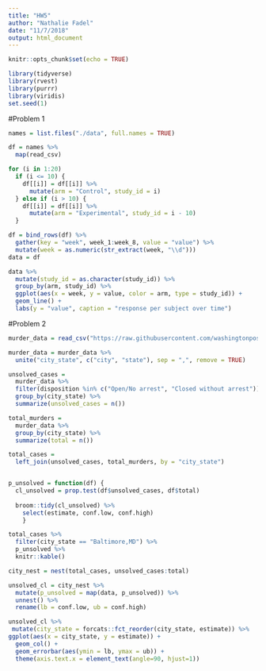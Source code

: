 ```yaml
---
title: "HW5"
author: "Nathalie Fadel"
date: "11/7/2018"
output: html_document
---
```


```r
knitr::opts_chunk$set(echo = TRUE)

library(tidyverse)
library(rvest)
library(purrr)
library(viridis)
set.seed(1)
```

#Problem 1
```r
names = list.files("./data", full.names = TRUE)

df = names %>%
  map(read_csv)

for (i in 1:20)
  if (i <= 10) {
    df[[i]] = df[[i]] %>% 
      mutate(arm = "Control", study_id = i)
  } else if (i > 10) {
    df[[i]] = df[[i]] %>% 
      mutate(arm = "Experimental", study_id = i - 10)
  }

df = bind_rows(df) %>%
  gather(key = "week", week_1:week_8, value = "value") %>%
  mutate(week = as.numeric(str_extract(week, "\\d"))) 
data = df

data %>%
  mutate(study_id = as.character(study_id)) %>%
  group_by(arm, study_id) %>%
  ggplot(aes(x = week, y = value, color = arm, type = study_id)) +
  geom_line() +
  labs(y = "value", caption = "response per subject over time")
```

#Problem 2
```r
murder_data = read_csv("https://raw.githubusercontent.com/washingtonpost/data-homicides/master/homicide-data.csv")

murder_data = murder_data %>%
  unite("city_state", c("city", "state"), sep = ",", remove = TRUE)

unsolved_cases =
  murder_data %>%
  filter(disposition %in% c("Open/No arrest", "Closed without arrest")) %>%
  group_by(city_state) %>%
  summarize(unsolved_cases = n())

total_murders =
  murder_data %>%
  group_by(city_state) %>%
  summarize(total = n())

total_cases = 
  left_join(unsolved_cases, total_murders, by = "city_state")


p_unsolved = function(df) {
  cl_unsolved = prop.test(df$unsolved_cases, df$total)
  
  broom::tidy(cl_unsolved) %>% 
    select(estimate, conf.low, conf.high)
    }

total_cases %>%
  filter(city_state == "Baltimore,MD") %>%
  p_unsolved %>%
  knitr::kable() 

city_nest = nest(total_cases, unsolved_cases:total)

unsolved_cl = city_nest %>% 
  mutate(p_unsolved = map(data, p_unsolved)) %>% 
  unnest() %>%
  rename(lb = conf.low, ub = conf.high)

unsolved_cl %>%
 mutate(city_state = forcats::fct_reorder(city_state, estimate)) %>%
ggplot(aes(x = city_state, y = estimate)) +
  geom_col() +
  geom_errorbar(aes(ymin = lb, ymax = ub)) +
  theme(axis.text.x = element_text(angle=90, hjust=1))
    
```